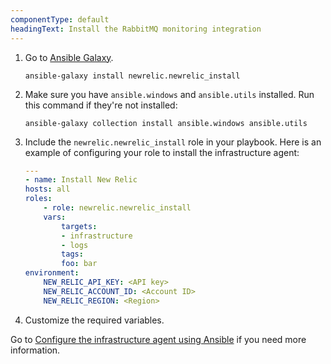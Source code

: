 ```yaml
---
componentType: default
headingText: Install the RabbitMQ monitoring integration
---
```


1. Go to [Ansible Galaxy](https://galaxy.ansible.com/newrelic/newrelic_install).

    ```shell
    ansible-galaxy install newrelic.newrelic_install
    ```

2. Make sure you have `ansible.windows` and `ansible.utils` installed. Run this command if they're not installed:

    ```shell
    ansible-galaxy collection install ansible.windows ansible.utils
    ```

3. Include the `newrelic.newrelic_install` role in your playbook. Here is an example of configuring your role to install the infrastructure agent:

    ```yml
    ---
    - name: Install New Relic
    hosts: all
    roles:
        - role: newrelic.newrelic_install
        vars:
            targets:
            - infrastructure
            - logs
            tags:
            foo: bar
    environment:
        NEW_RELIC_API_KEY: <API key>
        NEW_RELIC_ACCOUNT_ID: <Account ID>
        NEW_RELIC_REGION: <Region>
    ```

4. Customize the required variables.

Go to [Configure the infrastructure agent using Ansible](/docs/infrastructure/install-infrastructure-agent/config-management-tools/configure-infrastructure-agent-using-ansible/) if you need more information.